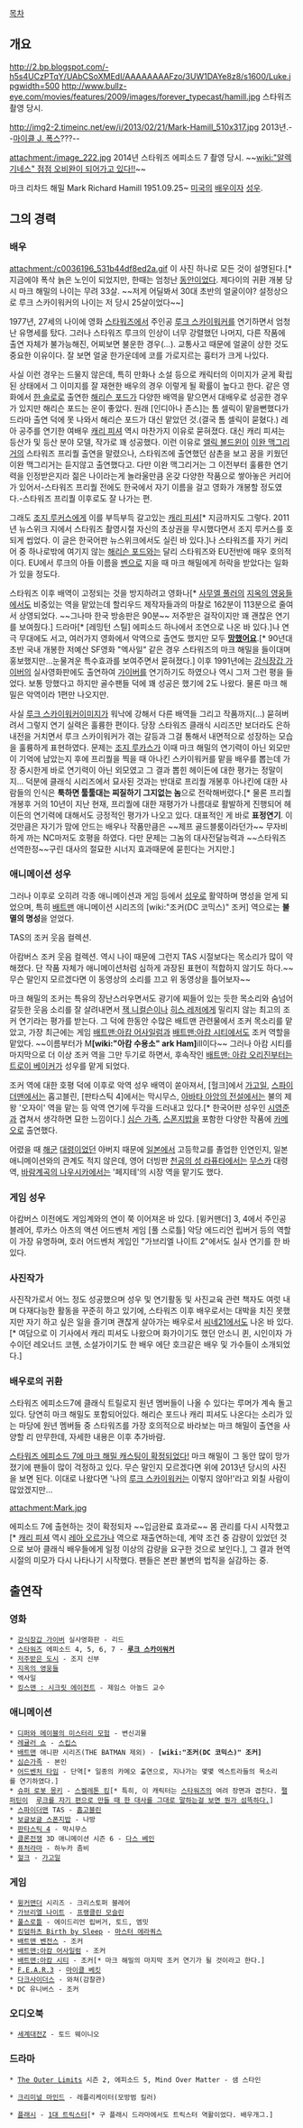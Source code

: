 [[목차]]

== 개요 ==
http://2.bp.blogspot.com/-h5s4UCzPTqY/UAbCSoXMEdI/AAAAAAAAFzo/3UW1DAYe8z8/s1600/Luke.jpgwidth=500
http://www.bullz-eye.com/movies/features/2009/images/forever_typecast/hamill.jpg
스타워즈 촬영 당시.

http://img2-2.timeinc.net/ew/i/2013/02/21/Mark-Hamill_510x317.jpg
2013년.--[[마이클 J. 폭스]]???--

attachment:/image_222.jpg
2014년 스타워즈 에피소드 7 촬영 당시.
~~[[wiki:"알렉 기네스" 점점 오비완이 되어가고 있다!!]]~~

마크 리차드 해밀 Mark Richard Hamill 1951.09.25~ [[미국]]의 [[배우]]이자 [[성우]].

== 그의 경력 ==
=== 배우 ===
attachment:/c0036196_531b44df8ed2a.gif
이 사진 하나로 모든 것이 설명된다.[* 지금에야 폭삭 늙은 노인이 되었지만, 한때는 엄청난 [[동안]]이었다. 제다이의 귀환 개봉 당시 마크 해밀의 나이는 무려 33살. ~~저게 어딜봐서 30대 초반의 얼굴이야? 설정상으로 루크 스카이워커의 나이는 저 당시 25살이었다~~]

1977년, 27세의 나이에 영화 [[스타워즈]]에서 주인공 [[루크 스카이워커]]를 연기하면서 엄청난 유명세를 탔다. 그러나 스타워즈 루크의 인상이 너무 강렬했던 나머지, 다른 작품에 출연 자체가 불가능해진, 어찌보면 불운한 경우(...). 교통사고 때문에 얼굴이 상한 것도 중요한 이유이다. 잘 보면 얼굴 한가운데에 코를 가로지르는 흉터가 크게 나있다.

사실 이런 경우는 드물지 않은데, 특히 만화나 소설 등으로 캐릭터의 이미지가 굳게 확립된 상태에서 그 이미지를 잘 재현한 배우의 경우 이렇게 될 확률이 높다고 한다. 같은 영화에서 [[한 솔로]]로 출연한 [[해리슨 포드]]가 다양한 배역을 맡으면서 대배우로 성공한 경우가 있지만 해리슨 포드는 운이 좋았다. 원래 [인디아나 존스]는 톰 셀릭이 맡을뻔했다가 드라마 출연 덕에 못 나와서 해리슨 포드가 대신 맡았던 것.(결국 톰 셀릭이 묻혔다.) 레아 공주를 연기한 여배우 [[캐리 피셔]] 역시 마찬가지 이유로 묻혀졌다. 대신 캐리 피셔는 등산가 및 등산 분야 모델, 작가로 꽤 성공했다. 이런 이유로 [[앨릭 볼드윈]]이 [[이완 맥그리거]]의 스타워즈 프리퀄 출연을 말렸으나, 스타워즈에 출연했던 삼촌을 보고 꿈을 키웠던 이완 맥그리거는 듣지않고 출연했다고. 다만 이완 맥그리거는 그 이전부터 훌륭한 연기력을 인정받은지라 젊은 나이라는게 놀라울만큼 온갖 다양한 작품으로 쌓아놓은 커리어가 있어서-스타워즈 프리퀄 전에도 한국에서 자기 이름을 걸고 영화가 개봉할 정도였다.-스타워즈 프리퀄 이후로도 잘 나가는 편. 

그래도 [[조지 루커스]]에게 이를 부득부득 갈고있는 [[캐리 피셔]][* 지금까지도 그렇다. 2011년 뉴스위크 지에서 스타워즈 촬영시절 자신의 초상권을 무시했다면서 조지 루커스를 호되게 씹었다. 이 글은 한국어판 뉴스위크에서도 실린 바 있다.]나 스타워즈를 자기 커리어 중 하나로밖에 여기지 않는 [[해리슨 포드]]와는 달리 스타워즈와 EU전반에 매우 호의적이다. EU에서 루크의 아들 이름을 [[벤]]으로 지을 때 마크 해밀에게 허락을 받았다는 일화가 있을 정도다.

스타워즈 이후 배역이 고정되는 것을 방지하려고 영화나[* [[사무엘 풀러]]의 [[지옥의 영웅들]]에서도 비중있는 역을 맡았는데 할리우드 제작자들과의 마찰로 162분이 113분으로 줄여서 상영되었다. ~~그나마 한국 방송판은 90분~~ 저주받은 걸작이지만 꽤 괜찮은 연기를 보여줬다.] 드라마[* [레밍턴 스틸] 에피소드 하나에서 조연으로 나온 바 있다.]나 연극 무대에도 서고, 여러가지 영화에서 악역으로 출연도 했지만 모두 '''[[망했어요]]'''.[* 90년대 초반 국내 개봉한 저예산 SF영화 "엑사일" 같은 경우 스타워즈의 마크 해밀을 들이대며 홍보했지만...눈물겨운 특수효과를 보여주면서 묻혀졌다.] 이후 1991년에는 [[강식장갑 가이버]]의 실사영화판에도 출연하여 [[가이버]]를 연기하기도 하였으나 역시 그저 그런 평을 들었다. 보통 망했다고 하지만 골수팬들 덕에 꽤 성공은 했기에 2도 나왔다. 물론 마크 해밀은 악역이라 1편만 나오지만.

사실 [[루크 스카이워커]]이미지가 워낙에 강해서 다른 배역들 그리고 작품까지(...) 묻혀버려서 그렇지 연기 실력은 훌륭한 편이다. 당장 스타워즈 클래식 시리즈만 보더라도 은하내전을 거치면서 루크 스카이워커가 겪는 갈등과 그걸 통해서 내면적으로 성장하는 모습을 훌륭하게 표현하였다. 문제는 [[조지 루카스]]가 이때 마크 해밀의 연기력이 아닌 외모만이 기억에 남았는지 후에 프리퀄을 찍을 때 아나킨 스카이워커를 맡을 배우를 뽑는데 가장 중시한게 바로 연기력이 아닌 외모였고 그 결과 뽑힌 헤이든에 대한 평가는 정말이지... 덕분에 클래식 시리즈에서 묘사된 것과는 반대로 프리퀄 개봉후 아나킨에 대한 사람들의 인식은 '''툭하면 툴툴대는 찌질하기 그지없는 놈'''으로 전락해버렸다.[* 물론 프리퀄 개봉후 거의 10년이 지난 현재, 프리퀄에 대한 재평가가 나름대로 활발하게 진행되어 헤이든의 연기력에 대해서도 긍정적인 평가가 나오고 있다. 대표적인 게 바로 '''표정연기'''. 이것만큼은 자기가 맘에 안드는 배우나 작품만큼은 ~~제프 골드블룸이라던가~~ 무자비하게 까는 NC마저도 호평을 하였다. 다만 문제는 그놈의 대사전달능력과 ~~스타워즈 선역한정~~구린 대사의 절묘한 시너지 효과때문에 묻힌다는 거지만.] 
=== 애니메이션 성우 ===
그러나 이후로 오히려 각종 애니메이션과 게임 등에서 [[성우]]로 활약하며 명성을 얻게 되었으며, 특히 [[배트맨]] 애니메이션 시리즈의 [wiki:"조커(DC 코믹스)" 조커] 역으로는 '''불멸의 명성'''을 얻었다. 

{{{#!html
<embed src="http://www.youtube.com/v/lb8fWUUXeKM?version=3&amp;hl=en_US" type="application/x-shockwave-flash" width="480" height="360" allowscriptaccess="always" allowfullscreen="true"></embed>
}}}
TAS의 조커 웃음 컬렉션.

{{{#!html
<embed src="http://www.youtube.com/v/Pu8DJnR9zNw?version=3&amp;hl=en_US" type="application/x-shockwave-flash" width="480" height="360" allowscriptaccess="always" allowfullscreen="true"></embed>
}}}
아캄버스 조커 웃음 컬렉션. 역시 나이 때문에 그런지 TAS 시절보다는 목소리가 많이 약해졌다. 단 작품 자체가 애니메이션처럼 심하게 과장된 표현이 적합하지 않기도 하다.~~무슨 말인지 모르겠다면 이 동영상의 소리를 끄고 위 동영상을 틀어보자~~

마크 해밀의 조커는 특유의 장난스러우면서도 광기에 찌들어 있는 듯한 목소리와 숨넘어갈듯한 웃음 소리를 잘 살려내면서 [[잭 니컬슨]]이나 [[히스 레저]]에게 밀리지 않는 최고의 조커 연기라는 평가를 받는다. 그 덕에 한동안 수많은 배트맨 관련물에서 조커 목소리를 맡았고, 가장 최근에는 게임 [[배트맨:아캄 어사일럼]]과 [[배트맨:아캄 시티]]에서도 조커 역할을 맡았다. ~~이름부터가  M'''[wiki:"아캄 수용소" ark Ham]'''ill이다~~ 그러나 아캄 시티를 마지막으로 더 이상 조커 역을 그만 두기로 하면서, 후속작인 [[배트맨: 아캄 오리진]]부터는 [[트로이 베이커]]가 성우를 맡게 되었다.

조커 역에 대한 호평 덕에 이후로 악역 성우 배역이 쏟아져서, [헐크]에서 [[가고일]], [[스파이더맨]]에서는 홉고블린, [판타스틱 4]에서는 막시무스, [[아바타 아앙의 전설]]에서는 불의 제왕 '오자이' 역을 맡는 등 악역 연기에 두각을 드러내고 있다.[* 한국어판 성우인 [[시영준]]과 겹쳐서 생각하면 묘한 느낌이다.] [[심슨 가족]], [[스폰지밥]]을 포함한 다양한 작품에 [[카메오]]로 출연했다.

어렸을 때 [[해군]] [[대령]]이었던 아버지 때문에 [[일본]]에서 고등학교를 졸업한 인연인지, 일본 애니메이션와의 관계도 적지 않은데, 영어 더빙판 [[천공의 성 라퓨타]]에서는 [[무스카]] 대령 역, [[바람계곡의 나우시카]]에서는 '페지테'의 시장 역을 맡기도 했다.

=== 게임 성우 ===
아캄버스 이전에도 게임계와의 연이 쭉 이어져온 바 있다. [윙커맨더] 3, 4에서 주인공 블레어, 루카스 아츠의 액션 어드벤처 게임 [풀 스로틀] 악당 에드리언 립버거 등의 역할이 가장 유명하며, 호러 어드벤처 게임인 "가브리엘 나이트 2"에서도 실사 연기를 한 바 있다.

=== 사진작가 ===
사진작가로서 어느 정도 성공했으며 성우 및 연기활동 및 사진교육 관련 책자도 여럿 내며 다재다능한 활동을 꾸준히 하고 있기에, 스타워즈 이후 배우로서는 대박을 치진 못했지만 자기 하고 싶은 일을 즐기며 괜찮게 살아가는 배우로서 [[씨네21]]에서도 나온 바 있다.[* 여담으로 이 기사에서 캐리 피셔도 나왔으며 화가이기도 했던 안소니 퀸, 시인이자 가수이던 레오너드 코헨, 소설가이기도 한 배우 에단 호크같은 배우 및 가수들이 소개되었다.]

=== 배우로의 귀환 ===
스타워즈 에피소드7에 클래식 트릴로지 원년 멤버들이 나올 수 있다는 루머가 계속 돌고 있다. 당연히 마크 해밀도 포함되어있다. 해리슨 포드나 캐리 피셔도 나온다는 소리가 있는 마당에 원년 멤버들 중 스타워즈를 가장 호의적으로 바라보는 마크 해밀이 출연을 사양할 리 만무한데, 자세한 내용은 이후 추가바람.


[http://starwars.com/news/star-wars-episode-7-cast-announced.html 스타워즈 에피소드 7에 마크 해밀 캐스팅이 확정되었다!] 마크 해밀이 그 동안 많이 망가졌기에 팬들이 많이 걱정하고 있다. 무슨 말인지 모르겠다면 위에 2013년 당시의 사진을 보면 된다. 이대로 나왔다면 '나의 [[루크 스카이워커]]는 이렇지 않아!'라고 외칠 사람이 많았겠지만...

attachment:Mark.jpg

에피소드 7에 출현하는 것이 확정되자 ~~입금완료 효과로~~ 몸 관리를 다시 시작했고[* [[캐리 피셔]] 역시 [[레아 오르가나]] 역으로 재출연하는데, 계약 조건 중 감량이 있었던 것으로 보아 클래식 배우들에게 일정 이상의 감량을 요구한 것으로 보인다.], 그 결과 현역 시절의 미모가 다시 나타나기 시작했다. 팬들은 본판 불변의 법칙을 실감하는 중. 

== 출연작 ==
=== 영화 ===
 * [[강식장갑 가이버]] 실사영화판 - 리드
 * [[스타워즈]] 에피소드 4, 5, 6, 7 - '''[[루크 스카이워커]]'''
 * [[저주받은 도시]] - 조지 신부
 * [[지옥의 영웅들]]
 * 엑사일
 * [[킹스맨 : 시크릿 에이전트]] - 제임스 아놀드 교수

=== 애니메이션 ===
 * [[디퍼와 메이블의 미스터리 모험]] - 변신괴물
 * [[레귤러 쇼]] - [[스킵스]]
 * [[배트맨]] 애니판 시리즈(THE BATMAN 제외) - '''[wiki:"조커(DC 코믹스)" 조커]'''
 * [[심슨가족]] - 본인 
 * [[어드벤처 타임]] - 단역[* 일종의 카메오 출연으로, 지나가는 몇몇 엑스트라들의 목소리를 연기하였다.]
 * [[슈퍼 로봇 몽키]] - [[스켈레톤 킹]][* 특히, 이 캐릭터는 [[스타워즈]]의 여려 장면과 겹친다. [[팰퍼틴]]이  [http://www.youtube.com/watch?v=LE4jcrNS2qM 루크를 자기 편으로 만들 때 한 대사를 그대로 말하는걸 보면 뭔가 섬뜩하다.]]
 * [[스파이더맨]] TAS - [[홉고블린]]
 * [[보글보글 스폰지밥]] - 나방
 * [[판타스틱 4]] - 막시무스
 * [[클론전쟁]] 3D 애니메이션 시즌 6 - [[다스 베인]]
 * [[퓨처라마]] - 하누카 좀비
 * [[헐크]] - [[가고일]]

=== 게임 ===
 * [[윙커맨더]] 시리즈 - 크리스토퍼 블레어
 * [[가브리엘 나이트]] - [[프랭클린 모슬린]]
 * [[풀스로틀]] - 에이드리언 립버거, 토드, 엠밋
 * [[킹덤하츠 Birth by Sleep]] - [[마스터 에라쿼스]]
 * [[배트맨 벤전스]] - 조커
 * [[배트맨:아캄 어사일럼]] - 조커
 * [[배트맨:아캄 시티]] - 조커[* 마크 해밀의 마지막 조커 연기가 될 것이라고 한다.]
 * [[F.E.A.R.3]] - [[마이클 베킷]]
 * [[다크사이더스]] - 와쳐(감찰관)
 * DC 유니버스 - 조커

=== 오디오북 ===
 * [[세계대전Z]] - 토드 웨이니오

=== 드라마 ===
 * [[제 3의 눈(미국 드라마)|The Outer Limits]] 시즌 2, 에피소드 5, Mind Over Matter - 샘 스타인

 * [[크리미널 마인드]] - 레플리케이터(모방범 킬러)

 * [[플래시(드라마)|플래시]] - [[1대 트릭스터]][* 구 플래시 드라마에서도 트릭스터 역활이었다. 배우개그.]
